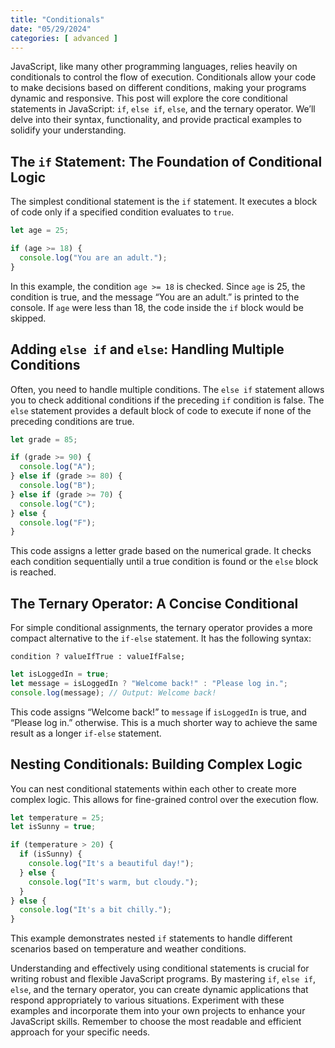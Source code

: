 ```yaml
---
title: "Conditionals"
date: "05/29/2024"
categories: [ advanced ]
---
```


JavaScript, like many other programming languages, relies heavily on conditionals to control the flow of execution.  Conditionals allow your code to make decisions based on different conditions, making your programs dynamic and responsive. This post will explore the core conditional statements in JavaScript: `if`, `else if`, `else`, and the ternary operator. We'll delve into their syntax, functionality, and provide practical examples to solidify your understanding.


## The `if` Statement: The Foundation of Conditional Logic

The simplest conditional statement is the `if` statement. It executes a block of code only if a specified condition evaluates to `true`.

```javascript
let age = 25;

if (age >= 18) {
  console.log("You are an adult.");
}
```

In this example, the condition `age >= 18` is checked. Since `age` is 25, the condition is true, and the message "You are an adult." is printed to the console.  If `age` were less than 18, the code inside the `if` block would be skipped.


## Adding `else if` and `else`: Handling Multiple Conditions

Often, you need to handle multiple conditions.  The `else if` statement allows you to check additional conditions if the preceding `if` condition is false.  The `else` statement provides a default block of code to execute if none of the preceding conditions are true.

```javascript
let grade = 85;

if (grade >= 90) {
  console.log("A");
} else if (grade >= 80) {
  console.log("B");
} else if (grade >= 70) {
  console.log("C");
} else {
  console.log("F");
}
```

This code assigns a letter grade based on the numerical grade.  It checks each condition sequentially until a true condition is found or the `else` block is reached.


## The Ternary Operator: A Concise Conditional

For simple conditional assignments, the ternary operator provides a more compact alternative to the `if-else` statement.  It has the following syntax:

`condition ? valueIfTrue : valueIfFalse;`

```javascript
let isLoggedIn = true;
let message = isLoggedIn ? "Welcome back!" : "Please log in.";
console.log(message); // Output: Welcome back!
```

This code assigns "Welcome back!" to `message` if `isLoggedIn` is true, and "Please log in." otherwise.  This is a much shorter way to achieve the same result as a longer `if-else` statement.


## Nesting Conditionals: Building Complex Logic

You can nest conditional statements within each other to create more complex logic.  This allows for fine-grained control over the execution flow.

```javascript
let temperature = 25;
let isSunny = true;

if (temperature > 20) {
  if (isSunny) {
    console.log("It's a beautiful day!");
  } else {
    console.log("It's warm, but cloudy.");
  }
} else {
  console.log("It's a bit chilly.");
}
```

This example demonstrates nested `if` statements to handle different scenarios based on temperature and weather conditions.




Understanding and effectively using conditional statements is crucial for writing robust and flexible JavaScript programs.  By mastering `if`, `else if`, `else`, and the ternary operator, you can create dynamic applications that respond appropriately to various situations.  Experiment with these examples and incorporate them into your own projects to enhance your JavaScript skills. Remember to choose the most readable and efficient approach for your specific needs.

